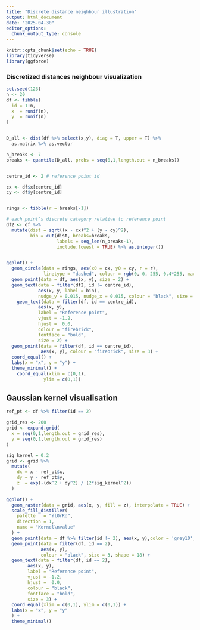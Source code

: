 ```yaml
---
title: "Discrete distance neighbour illustration"
output: html_document
date: "2025-04-30"
editor_options: 
  chunk_output_type: console
---
```


```r
knitr::opts_chunk$set(echo = TRUE)
library(tidyverse)
library(ggforce)
```


### Discretized distances neighbour visualization

```r
set.seed(123)
n <- 20
df <- tibble(
  id = 1:n,
  x  = runif(n),
  y  = runif(n)
)


D_all <- dist(df %>% select(x,y), diag = T, upper = T) %>% 
  as.matrix %>% as.vector

n_breaks <- 7
breaks <- quantile(D_all, probs = seq(0,1,length.out = n_breaks))


centre_id <- 2 # reference point id

cx <- df$x[centre_id]
cy <- df$y[centre_id]


rings <- tibble(r = breaks[-1])

# each point’s discrete category relative to reference point
df2 <- df %>% 
  mutate(dist = sqrt((x - cx)^2 + (y - cy)^2),
         bin = cut(dist, breaks=breaks, 
                   labels = seq_len(n_breaks-1),
                   include.lowest = TRUE) %>% as.integer())


ggplot() +
  geom_circle(data = rings, aes(x0 = cx, y0 = cy, r = r),
              linetype = "dashed", colour = rgb(0, 0, 255, 0.4*255, maxColorValue = 255) ) +
  geom_point(data = df, aes(x, y), size = 2) +
  geom_text(data = filter(df2, id != centre_id),
            aes(x, y, label = bin),
            nudge_y = 0.015, nudge_x = 0.015, colour = "black", size = 3) +
    geom_text(data = filter(df, id == centre_id),
            aes(x, y),
            label = "Reference point",
            vjust = -1.2,     
            hjust =  0.0,     
            colour = "firebrick",
            fontface = "bold",
            size = 2) +
  geom_point(data = filter(df, id == centre_id),
             aes(x, y), colour = "firebrick", size = 3) +
  coord_equal() +
  labs(x = "x", y = "y") +
  theme_minimal() + 
    coord_equal(xlim = c(0,1),
              ylim = c(0,1))  

```



## Gaussian kernel visualisation
```r
ref_pt <- df %>% filter(id == 2)

grid_res <- 200   
grid <- expand.grid(
  x = seq(0,1,length.out = grid_res),
  y = seq(0,1,length.out = grid_res)
)

sig_kernel = 0.2
grid <- grid %>%
  mutate(
    dx = x - ref_pt$x,
    dy = y - ref_pt$y,
    z  = exp(-(dx^2 + dy^2) / (2*sig_kernel^2))
  )

ggplot() +
  geom_raster(data = grid, aes(x, y, fill = z), interpolate = TRUE) +
  scale_fill_distiller(                     
    palette   = "YlOrRd",                  
    direction = 1,
    name = "Kernel\nvalue"
  ) +
  geom_point(data = df %>% filter(id != 2), aes(x, y),color = 'grey10', size = 2) +
  geom_point(data = filter(df, id == 2),
             aes(x, y),
             colour = "black", size = 3, shape = 18) +
  geom_text(data = filter(df, id == 2),
        aes(x, y),
        label = "Reference point",
        vjust = -1.2,     
        hjust =  0.0,     
        colour = "black",
        fontface = "bold",
        size = 3) +
  coord_equal(xlim = c(0,1), ylim = c(0,1)) +
  labs(x = "x", y = "y"
  ) +
  theme_minimal()
```

